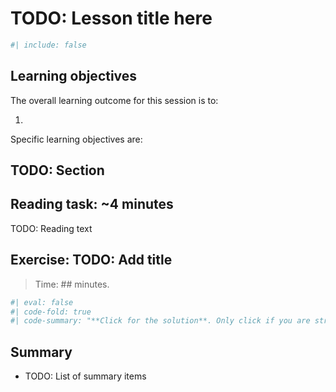 # TODO: Lesson title here

```r
#| include: false
```

<!-- TODO: Add an introduction here -->

## Learning objectives

The overall learning outcome for this session is to:

1.

Specific learning objectives are:

## TODO: Section

::: callout-note
## Reading task: \~4 minutes

TODO: Reading text
:::

## Exercise: TODO: Add title

> Time: \## minutes.

```r
#| eval: false
#| code-fold: true
#| code-summary: "**Click for the solution**. Only click if you are struggling or are out of time."
```

## Summary

-   TODO: List of summary items
